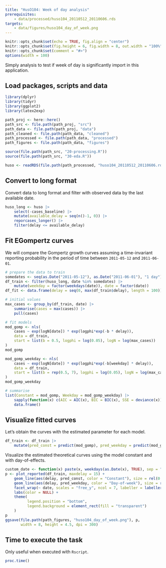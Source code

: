 ```yaml
---
title: "HusO104: Week of day analysis"
prerequisites:
    - data/processed/huso104_20110512_20110606.rds
targets:
    - data/figures/huso104_day_of_week.png
---
```


```r
knitr::opts_chunk$set(echo = TRUE, fig.align = "center")
knitr::opts_chunk$set(fig.height = 6, fig.width = 8, out.width = "100%")
knitr::opts_chunk$set(comment = "#>")
options(width = 100)
```

Simply analysis to test if week of day is significantly import in this application.

## Load packages, scripts and data

```r
library(dplyr)
library(tidyr)
library(ggplot2)
library(latex2exp)

path_proj <- here::here()
path_src <- file.path(path_proj, "src")
path_data <- file.path(path_proj, "data")
path_cleaned <- file.path(path_data, "cleaned")
path_processed <- file.path(path_data, "processed")
path_figures <- file.path(path_data, "figures")

source(file.path(path_src, "20-processing.R"))
source(file.path(path_src, "30-eda.R"))

huso <- readRDS(file.path(path_processed, "huso104_20110512_20110606.rds"))
```

## Convert to long format

Convert data to long format and filter with observed data by the last available date.

```r
huso_long <- huso |>
    select(-cases_baseline) |>
    mutate(available_delay = seq(n()-1, 0)) |>
    reporcases_longer() |>
    filter(delay <= available_delay)
```

## Fit EGompertz curves

We will compare the Gompertz growth curves assuming a time-invariant
reporting probability in the period of time between `2011-05-12` and `2011-06-01`.

```r
# prepare the data to train
somedates <- seq(as.Date("2011-05-12"), as.Date("2011-06-01"), "1 day")
df_train <- filter(huso_long, date %in% somedates) |>
    mutate(weekday = factor(weekdays(date)), date = factor(date))
df_fit <- data.frame(delay = seq(0, max(df_train$delay), length = 100))

# initial values
max_cases <- group_by(df_train, date) |>
    summarise(cases = max(cases)) |>
    pull(cases)

# fit models
mod_gomp <- nls(
    cases ~ exp(logN[date]) * exp(logphi*exp(-b * delay)),
    data = df_train,
    start = list(b = 0.5, logphi = log(0.05), logN = log(max_cases))
)
mod_gomp

mod_gomp_weekday <- nls(
    cases ~ exp(logN[date]) * exp(logphi*exp(-b[weekday] * delay)),
    data = df_train,
    start = list(b = rep(0.5, 7), logphi = log(0.05), logN = log(max_cases))
)
mod_gomp_weekday

# summarise
list(Constant = mod_gomp, Weekday = mod_gomp_weekday) |>
    sapply(function(x) c(AIC = AIC(x), BIC = BIC(x), SSE = deviance(x))) |>
    data.frame()
```

## Visualize fitted curves

Let's obtain the curves with the estimated parameter for each model.

```r
df_train <- df_train |>
    mutate(pred_const = predict(mod_gomp), pred_weekday = predict(mod_gomp_weekday))

```

Visualize the estimated theoretical curves using the model constant and with
day-of-effects.

```r
custom_date <- function(x) paste(x, weekdays(as.Date(x), TRUE), sep = ": ")
p <- plot_reported(df_train, maxdelay = 15) +
    geom_line(aes(delay, pred_const, color = "Constant"), size = rel(0.5)) +
    geom_line(aes(delay, pred_weekday, color = "Day-of-week"), size = rel(0.5)) +
    facet_wrap(~ date, scales = "free_y", ncol = 7, labeller = labeller(date = custom_date)) +
    labs(color = NULL) +
    theme(
          legend.position = "bottom",
          legend.background = element_rect(fill = "transparent")
    )
p
ggsave(file.path(path_figures, "huso104_day_of_week.png"), p,
       width = 8, height = 4.5, dpi = 300)
```

## Time to execute the task

Only useful when executed with `Rscript`.

```r
proc.time()
```
